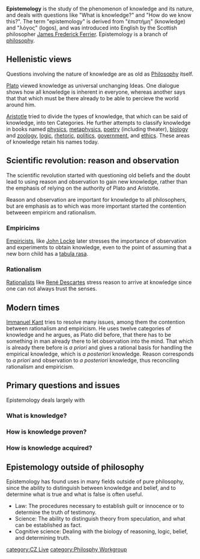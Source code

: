 '''Epistemology''' is the study of the phenomenon of knowledge and its nature, and deals with questions like "What is knowledge?" and "How do we know this?". The term "epistemology" is derived from "ἐπιστήμη" (knowledge) and "λόγος" (logos), and was introduced into English by the Scottish philosopher [[James Frederick Ferrier]]. Epistemology is a branch of [[philosophy]].

== Hellenistic views ==
Questions involving the nature of knowledge are as old as [[Philosophy]] itself.

[[Plato]] viewed knowledge as universal unchanging Ideas. One dialogue shows how all knowledge is inherent in everyone, whereas another says that that which must be there already to be able to percieve   the world around him.

[[Aristotle]] tried to divide the types of knowledge, that which can be said of knowledge, into ten Categories. He further attempts to classify knowledge in books named [[physics]], [[metaphysics]], [[poetry]] (including theater), [[biology]] and [[zoology]], [[logic]], [[rhetoric]], [[politics]], [[government]], and [[ethics]]. These areas of knowledge retain his names today.

== Scientific revolution: reason and observation ==
The scientific revolution started with questioning old beliefs and the doubt lead to using reason and observation to gain new knowledge, rather than the emphasis of relying on the authority of Plato and Aristotle.

Reason and observation are important for knowledge to all philosophers, but are emphasis as to which was more important started the contention betweeen empiricm and rationalism.

=== Empiricims ===
[[Empiricists]], like [[John Locke]] later stresses the importance of observation and experiments to obtain knowledge, even to the point of assuming that a new born child has a [[tabula rasa]].

=== Rationalism ===
[[Rationalists]] like [[René Descartes]] stress reason to arrive at knowledge since one can not always trust the senses.

== Modern times ==
[[Immanuel Kant]] tries to resolve many issues, among them the contention between rationalism and empiricism. He uses twelve categories of knowledge and he argues, as Plato did before, that there has to be something in man already there to let observation into the mind. That which is already there before is ''a priori'' and gives a rational basis for handling the empirical knowledge, which is ''a posteriori'' knowledge. Reason corresponds to ''a priori'' and observation to ''a posteriori'' knowledge, thus reconciling rationalism and empiricism.

== Primary questions and issues ==
Epistemology deals largely with 

=== What is knowledge? ===

=== How is knowledge proven? ===

=== How is knowledge acquired? ===

== Epistemology outside of philosophy ==
Epistemology has found uses in many fields outside of pure philosophy, since the ability to distinguish between knowledge and belief, and to determine what is true and what is false is often useful.

*Law: The procedures necessary to establish guilt or innocence or to determine the truth of testimony.
*Science: The ability to distinguish theory from speculation, and what can be established as fact.
*Cognitive science: Dealing with the biology of reasoning, logic, belief, and determining truth.

[[category:CZ Live]]
[[category:Philosphy Workgroup]]